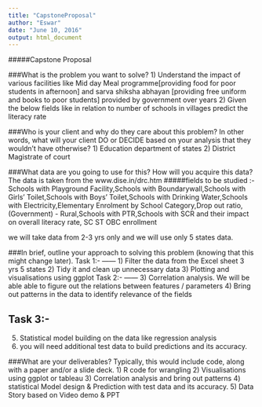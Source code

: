 ---
title: "CapstoneProposal"
author: "Eswar"
date: "June 10, 2016"
output: html_document
---
#####Capstone Proposal

###What is the problem you want to solve?
1) Understand the impact of various facilities like Mid day Meal programme[providing food for poor students in afternoon] and sarva shiksha abhayan [providing free uniform and books to poor students] provided by government over years
2) Given the below fields like  in relation to number of schools in villages predict the literacy rate

###Who is your client and why do they care about this problem? In other words, what will your client DO or DECIDE based on your analysis that they wouldn’t have otherwise?
1) Education department of states
2) District Magistrate of court


###What data are you going to use for this? How will you acquire this data?
The data is taken from the www.dise.in/drc.htm
#####fields to be studied :- Schools with Playground Facility,Schools with Boundarywall,Schools with Girls' Toilet,Schools with Boys' Toilet,Schools with Drinking Water,Schools with Electricity,Elementary Enrolment by School Category,Drop out ratio, (Government) - Rural,Schools with PTR,Schools with SCR  and their impact on overall literacy rate, SC ST OBC enrollment

we will take data from 2-3 yrs only and we will use only 5 states data.


###In brief, outline your approach to solving this problem (knowing that this might change later).
Task 1:-
------
1) Filter the data from the Excel sheet 3 yrs 5 states
2) Tidy it and clean up unnecessary data
3) Plotting and visualisations using ggplot 
Task 2:-
------
3) Correlation analysis. We will be able able to figure out the relations between features / parameters
4) Bring out patterns in the data to identify relevance of the fields

Task 3:-
-------
5) Statistical model building  on the data like regression analysis
6) you will need additional test data to build predictions and its accuracy.

###What are your deliverables? Typically, this would include code, along with a paper and/or a slide deck.
1) R code for wrangling
2) Visualisations using ggplot or tableau
3) Correlation analysis and bring out patterns 
4) statistical Model design & Prediction with test data and its accuracy.
5) Data Story based on Video demo & PPT
